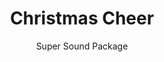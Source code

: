 ---
title: "Christmas Cheer"
subtitle: "Super Sound Package"
creator: ""
categories: ["cds"]
featuredImage: "../src/assets/images/item/cds/DSC02985.png"
views: ["../src/assets/images/item/cds/DSC02985.png"]
nextItem: []
---